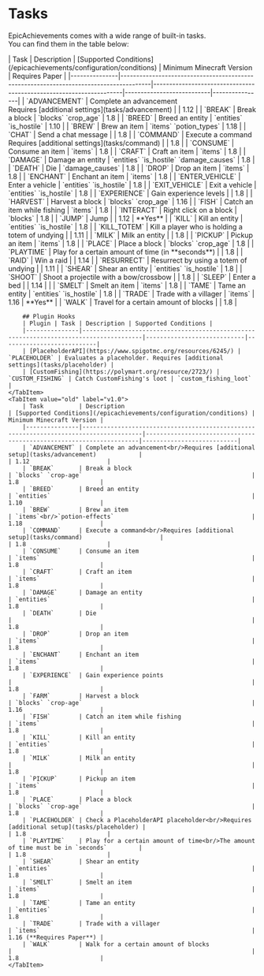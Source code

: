 
# Tasks

EpicAchievements comes with a wide range of built-in tasks. <br/>
You can find them in the table below:

<Tabs>
    <TabItem value="new" label="v2.0" default>
        | Task          | Description                                                                           | [Supported Conditions](/epicachievements/configuration/conditions) | Minimum Minecraft Version | Requires Paper |
        |---------------|---------------------------------------------------------------------------------------|--------------------------------------------------------------------|---------------------------|----------------|
        | `ADVANCEMENT` | Complete an advancement<br/>Requires [additional settings](tasks/advancement)            |                                                                    | 1.12                      |
        | `BREAK`       | Break a block                                                                         | `blocks` `crop_age`                                                | 1.8                       |
        | `BREED`       | Breed an entity                                                                       | `entities` `is_hostile`                                                        | 1.10                      |
        | `BREW`        | Brew an item                                                                          | `items` `potion_types`                                       | 1.18                      |
        | `CHAT`        | Send a chat message                                                                   |                                                                    | 1.8                       |
        | `COMMAND`     | Execute a command<br/>Requires [additional settings](tasks/command)                      |                                                                    | 1.8                       |
        | `CONSUME`     | Consume an item                                                                       | `items`                                                            | 1.8                       |
        | `CRAFT`       | Craft an item                                                                         | `items`                                                            | 1.8                       |
        | `DAMAGE`      | Damage an entity                                                                      | `entities` `is_hostile` `damage_causes`                                                        | 1.8                       |
        | `DEATH`       | Die                                                                                   | `damage_causes`                                                                  | 1.8                       |
        | `DROP`        | Drop an item                                                                          | `items`                                                            | 1.8                       |
        | `ENCHANT`     | Enchant an item                                                                       | `items`                                                            | 1.8                       |
        | `ENTER_VEHICLE`   | Enter a vehicle                                                                       | `entities` `is_hostile`                                                        | 1.8                       |
        | `EXIT_VEHICLE`    | Exit a vehicle                                                                    | `entities` `is_hostile`                                                                  | 1.8                       |
        | `EXPERIENCE`  | Gain experience levels                                                                |                                                                    | 1.8                       |
        | `HARVEST`        | Harvest a block                                                                       | `blocks` `crop_age`                                                | 1.16                      |
        | `FISH`        | Catch an item while fishing                                                           | `items`                                                            | 1.8                       |
        | `INTERACT`    | Right click on a block                                                              | `blocks`                                                          | 1.8                       |
        | `JUMP`        | Jump                                                                                |                                                                    | 1.12                       | **Yes** |
        | `KILL`        | Kill an entity                                                                        | `entities` `is_hostile`                                                        | 1.8                       |
        | `KILL_TOTEM`  | Kill a player who is holding a totem of undying |                                                         | 1.11                      |
        | `MILK`        | Milk an entity                                                                        |                                                                    | 1.8                       |
        | `PICKUP`      | Pickup an item                                                                        | `items`                                                            | 1.8                       |
        | `PLACE`       | Place a block                                                                         | `blocks` `crop_age`                                                | 1.8                       |
        | `PLAYTIME`    | Play for a certain amount of time (in **seconds**)         |                                                                    | 1.8                       |
        | `RAID`        | Win a raid                                                                 |                                                         | 1.14                      |
        | `RESURRECT`   | Resurrect by using a totem of undying  | | 1.11 |
        | `SHEAR`       | Shear an entity                                                                       | `entities` `is_hostile`                                                        | 1.8                       |
        | `SHOOT`       | Shoot a projectile with a bow/crossbow                                                                  |                                                         | 1.8                       |
        | `SLEEP`       | Enter a bed    | |                                                                1.14    |                        |
        | `SMELT`       | Smelt an item                                                                         | `items`                                                            | 1.8                       |
        | `TAME`        | Tame an entity                                                                        | `entities` `is_hostile`                                                        | 1.8                       |
        | `TRADE`       | Trade with a villager                                                                 | `items`                                                            | 1.16  | **Yes** |
        | `WALK`        | Travel for a certain amount of blocks                                                   |                                                                    | 1.8                       |

        ## Plugin Hooks
        | Plugin | Task | Description | Supported Conditions |
        |---------------|---------------------------------------------------------------------------------------|----------------------------|---------------------------|
        | [PlaceholderAPI](https://www.spigotmc.org/resources/6245/) | `PLACEHOLDER` | Evaluates a placeholder. Requires [additional settings](tasks/placeholder) |
        | [CustomFishing](https://polymart.org/resource/2723/) | `CUSTOM_FISHING` | Catch CustomFishing's loot | `custom_fishing_loot` |
    </TabItem>
    <TabItem value="old" label="v1.0">
        | Task          | Description                                                                           | [Supported Conditions](/epicachievements/configuration/conditions) | Minimum Minecraft Version |
        |---------------|---------------------------------------------------------------------------------------|--------------------------------------------------------------------|---------------------------|
        | `ADVANCEMENT` | Complete an advancement<br/>Requires [additional setup](tasks/advancement)            |                                                                    | 1.12                      |
        | `BREAK`       | Break a block                                                                         | `blocks` `crop-age`                                                | 1.8                       |
        | `BREED`       | Breed an entity                                                                       | `entities`                                                         | 1.10                      |
        | `BREW`        | Brew an item                                                                          | `items`<br/>`potion-effects`                                       | 1.18                      |
        | `COMMAND`     | Execute a command<br/>Requires [additional setup](tasks/command)                      |                                                                    | 1.8                       |
        | `CONSUME`     | Consume an item                                                                       | `items`                                                            | 1.8                       |
        | `CRAFT`       | Craft an item                                                                         | `items`                                                            | 1.8                       |
        | `DAMAGE`      | Damage an entity                                                                      | `entities`                                                         | 1.8                       |
        | `DEATH`       | Die                                                                                   |                                                                    | 1.8                       |
        | `DROP`        | Drop an item                                                                          | `items`                                                            | 1.8                       |
        | `ENCHANT`     | Enchant an item                                                                       | `items`                                                            | 1.8                       |
        | `EXPERIENCE`  | Gain experience points                                                                |                                                                    | 1.8                       |
        | `FARM`        | Harvest a block                                                                       | `blocks` `crop-age`                                                | 1.16                      |
        | `FISH`        | Catch an item while fishing                                                           | `items`                                                            | 1.8                       |
        | `KILL`        | Kill an entity                                                                        | `entities`                                                         | 1.8                       |
        | `MILK`        | Milk an entity                                                                        |                                                                    | 1.8                       |
        | `PICKUP`      | Pickup an item                                                                        | `items`                                                            | 1.8                       |
        | `PLACE`       | Place a block                                                                         | `blocks` `crop-age`                                                | 1.8                       |
        | `PLACEHOLDER` | Check a PlaceholderAPI placeholder<br/>Requires [additional setup](tasks/placeholder) |                                                                    | 1.8                       |
        | `PLAYTIME`    | Play for a certain amount of time<br/>The amount of time must be in `seconds`         |                                                                    | 1.8                       |
        | `SHEAR`       | Shear an entity                                                                       | `entities`                                                         | 1.8                       |
        | `SMELT`       | Smelt an item                                                                         | `items`                                                            | 1.8                       |
        | `TAME`        | Tame an entity                                                                        | `entities`                                                         | 1.8                       |
        | `TRADE`       | Trade with a villager                                                                 | `items`                                                            | 1.16 (**Requires Paper**) |
        | `WALK`        | Walk for a certain amount of blocks                                                   |                                                                    | 1.8                       |
    </TabItem>
</Tabs>




